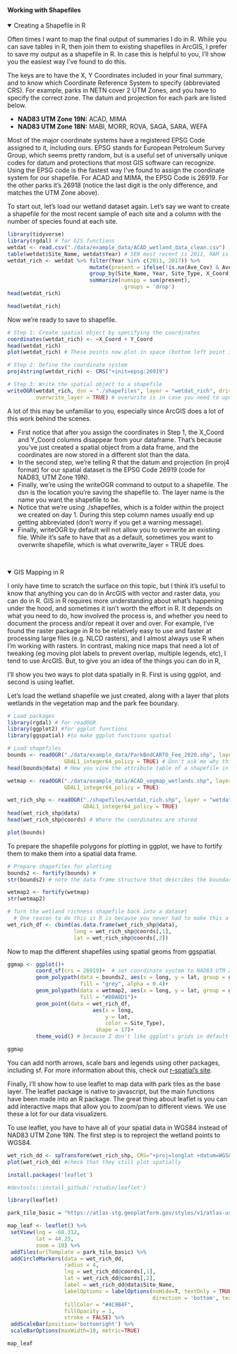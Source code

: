#### Working with Shapefiles
<details open><summary class='drop'>Creating a Shapefile in R </summary>
Often times I want to map the final output of summaries I do in R. While you can save tables in R, then join them to existing shapefiles in ArcGIS, I prefer to save my output as a shapefile in R. In case this is helpful to you, I'll show you the easiest way I've found to do this. 

The keys are to have the X, Y Coordinates included in your final summary, and to know which Coordinate Reference System to specify (abbreviated CRS). For example, parks in NETN cover 2 UTM Zones, and you have to specify the correct zone. The datum and projection for each park are listed below. 

<ul>
<li><b>NAD83 UTM Zone 19N:</b> ACAD, MIMA</li>
<li><b>NAD83 UTM Zone 18N:</b> MABI, MORR, ROVA, SAGA, SARA, WEFA</li>
</ul>

Most of the major coordinate systems have a registered EPSG Code assigned to it, including ours. EPSG stands for European Petroleum Survey Group, which seems pretty random, but is a useful set of universally unique codes for datum and protections that most GIS software can recognize. Using the EPSG code is the fastest way I've found to assign the coordinate system for our shapefile. For ACAD and MIMA, the EPSG Code is 26919. For the other parks it's 26918 (notice the last digit is the only difference, and matches the UTM Zone above). 

To start out, let's load our wetland dataset again. Let's say we want to create a shapefile for the most recent sample of each site and a column with the number of species found at each site.
```r
library(tidyverse)
library(rgdal) # for GIS functions
wetdat <- read.csv("./data/example_data/ACAD_wetland_data_clean.csv")
table(wetdat$Site_Name, wetdat$Year) # SEN most recent is 2011, RAM is 2017
wetdat_rich <- wetdat %>% filter(Year %in% c(2011, 2017)) %>% 
                          mutate(present = ifelse(!is.na(Ave_Cov) & Ave_Cov > 0, 1, 0)) %>% 
                          group_by(Site_Name, Year, Site_Type, X_Coord, Y_Coord) %>% 
                          summarize(numspp = sum(present), 
                                    .groups = 'drop')
head(wetdat_rich)
```
```r
head(wetdat_rich)  
```
Now we're ready to save to shapefile. 

```r
# Step 1: Create spatial object by specifying the coordinates
coordinates(wetdat_rich) <- ~X_Coord + Y_Coord
head(wetdat_rich)
plot(wetdat_rich) # These points now plot in space (bottom left point is on IAH)

# Step 2: Define the coordinate system 
proj4string(wetdat_rich) <- CRS("+init=epsg:26919")

# Step 3: Write the spatial object to a shapefile
writeOGR(wetdat_rich, dsn = "./shapefiles", layer = "wetdat_rich", driver = "ESRI Shapefile", 
         overwrite_layer = TRUE) # overwrite is in case you need to update your shapefile.

```
A lot of this may be unfamiliar to you, especially since ArcGIS does a lot of this work behind the scenes. 
<ul><li>First notice that after you assign the coordinates in Step 1, the X_Coord and Y_Coord columns disappear from your dataframe. That's because you've just created a spatial object from a data frame, and the coordinates are now stored in a different slot than the data. </li>
<li>In the second step, we're telling R that the datum and projection (in proj4 format) for our spatial dataset is the EPSG Code 26919 (code for NAD83, UTM Zone 19N).</li> 
<li>Finally, we're using the writeOGR command to output to a shapefile. The dsn is the location you're saving the shapefile to. The layer name is the name you want the shapefile to be.</li>
<li>Notice that we're using ./shapefiles, which is a folder within the project we created on day 1. During this step column names usually end up getting abbreviated (don't worry if you get a warning message). </li>
<li>Finally, writeOGR by default will not allow you to overwrite an existing file. While it's safe to have that as a default, sometimes you want to overwrite shapefile, which is what overwrite_layer = TRUE does.</li></ul>
</details>
<br>

<details open><summary class='drop'>GIS Mapping in R</summary>
I only have time to scratch the surface on this topic, but I think it's useful to know that anything you can do in ArcGIS with vector and raster data, you can do in R. GIS in R requires more understanding about what's happening under the hood, and sometimes it isn't worth the effort in R. It depends on what you need to do, how involved the process is, and whether you need to document the process and/or repeat it over and over. For example, I've found the raster package in R to be relatively easy to use and faster at processing large files (e.g. NLCD rasters), and I almost always use R when I'm working with rasters. In contrast, making nice maps that need a lot of tweaking (eg moving plot labels to prevent overlap, multiple legends, etc), I tend to use ArcGIS. But, to give you an idea of the things you can do in R, 

I'll show you two ways to plot data spatially in R. First is using ggplot, and second is using leaflet.

Let's load the wetland shapefile we just created, along with a layer that plots wetlands in the vegetation map and the park fee boundary.
```r
# Load packages
library(rgdal) # for readOGR
library(ggplot2) #for ggplot functions
library(ggspatial) #to make ggplot functions spatial

# Load shapefiles
bounds <- readOGR("./data/example_data/ParkBndCARTO_Fee_2020.shp", layer = "ParkBndCARTO_Fee_2020",
                  GDAL1_integer64_policy = TRUE) # Don't ask me why this is here. All I know is it works.
head(bounds@data) # How you view the attribute table of a shapefile in R

wetmap <- readOGR("./data/example_data/ACAD_vegmap_wetlands.shp", layer = "ACAD_vegmap_wetlands",
                  GDAL1_integer64_policy = TRUE)

wet_rich_shp <- readOGR("./shapefiles/wetdat_rich.shp", layer = "wetdat_rich",
                        GDAL1_integer64_policy = TRUE)
head(wet_rich_shp@data)
head(wet_rich_shp@coords) # Where the coordinates are stored
```
```r
plot(bounds)
```
To prepare the shapefile polygons for plotting in ggplot, we have to fortify them to make them into a spatial data frame. 
```r
# Prepare shapefiles for plotting
bounds2 <- fortify(bounds) # 
str(bounds2) # note the data frame structure that describes the boundary data

wetmap2 <- fortify(wetmap)
str(wetmap2)

# Turn the wetland richness shapefile back into a dataset
  # One reason to do this is R is because you never had to make this a shapefile to plot
wet_rich_df <- cbind(as.data.frame(wet_rich_shp@data), 
                     long = wet_rich_shp@coords[,1],
                     lat = wet_rich_shp@coords[,2])
```

Now to map the different shapefiles using spatial geoms from ggspatial.

```r
ggmap <- ggplot()+
         coord_sf(crs = 26919)+  # set coordinate system to NAD83 UTM Zone 19N      
         geom_polypath(data = bounds2, aes(x = long, y = lat, group = group),
                       fill = "grey", alpha = 0.4)+
         geom_polypath(data = wetmap2, aes(x = long, y = lat, group = group),
                       fill = "#80A8D1")+
         geom_point(data = wet_rich_df, 
                           aes(x = long, 
                               y = lat, 
                               color = Site_Type),
                            shape = 17)+
         theme_void() # because I don't like ggplot's grids in default grid

ggmap

```

You can add north arrows, scale bars and legends using other packages, including sf. For more information about this, check out <a href="https://www.r-spatial.org/r/2018/10/25/ggplot2-sf.html">r-spatial's site</a>. 

Finally, I'll show how to use leaflet to map data with park tiles as the base layer. The leaflet package is native to javascript, but the main functions have been made into an R package. The great thing about leaflet is you can add interactive maps that allow you to zoom/pan to different views. We use these a lot for our data visualizers.

To use leaflet, you have to have all of your spatial data in WGS84 instead of NAD83 UTM Zone 19N. The first step is to reproject the wetland points to WGS84.

```r
wet_rich_dd <- spTransform(wet_rich_shp, CRS="+proj=longlat +datum=WGS84")
plot(wet_rich_dd) #check that they still plot spatially
```

```r
install.packages('leaflet')
```
```r
#devtools::install_github('rstudio/leaflet')
```

```r
library(leaflet)

park_tile_basic = "https://atlas-stg.geoplatform.gov/styles/v1/atlas-user/ck58pyquo009v01p99xebegr9/tiles/256/{z}/{x}/{y}@2x?access_token=pk.eyJ1IjoiYXRsYXMtdXNlciIsImEiOiJjazFmdGx2bjQwMDAwMG5wZmYwbmJwbmE2In0.lWXK2UexpXuyVitesLdwUg"

map_leaf <- leaflet() %>% 
 setView(lng = -68.312,
         lat = 44.25,
         zoom = 10) %>% 
 addTiles(urlTemplate = park_tile_basic) %>% 
 addCircleMarkers(data = wet_rich_dd,
                  radius = 4, 
                  lng = wet_rich_dd@coords[,1],
                  lat = wet_rich_dd@coords[,2],
                  label = wet_rich_dd@data$Site_Name,
                  labelOptions = labelOptions(noHide=T, textOnly = TRUE, 
                                              direction = 'bottom', textsize = "12px"),
                  fillColor = "#4C9B4F",
                  fillOpacity = 1,
                  stroke = FALSE) %>% 
 addScaleBar(position='bottomright') %>% 
 scaleBarOptions(maxWidth=10, metric=TRUE) 

map_leaf
```

</details>